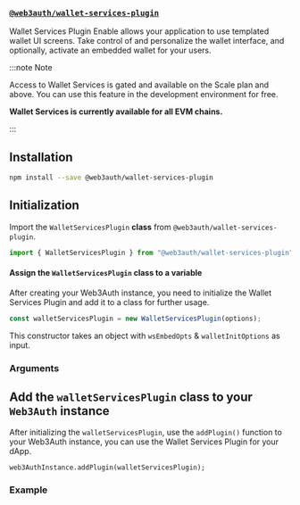
### [`@web3auth/wallet-services-plugin`](https://npmjs.com/package/@web3auth/wallet-services-plugin)

Wallet Services Plugin Enable allows your application to use templated wallet UI screens. Take
control of and personalize the wallet interface, and optionally, activate an embedded wallet for
your users.

:::note Note

Access to Wallet Services is gated and available on the Scale plan and above. You can use this
feature in the development environment for free.

**Wallet Services is currently available for all EVM chains.**

:::

## Installation

```bash npm2yarn
npm install --save @web3auth/wallet-services-plugin
```

## Initialization

Import the `WalletServicesPlugin` **class** from `@web3auth/wallet-services-plugin`.

```javascript
import { WalletServicesPlugin } from "@web3auth/wallet-services-plugin";
```

#### Assign the `WalletServicesPlugin` class to a variable

After creating your Web3Auth instance, you need to initialize the Wallet Services Plugin and add it
to a class for further usage.

```javascript
const walletServicesPlugin = new WalletServicesPlugin(options);
```

This constructor takes an object with `wsEmbedOpts` & `walletInitOptions` as input.

### Arguments

<PluginConfig />

## Add the `walletServicesPlugin` class to your `Web3Auth` instance

After initializing the `walletServicesPlugin`, use the `addPlugin()` function to your Web3Auth
instance, you can use the Wallet Services Plugin for your dApp.

```
web3AuthInstance.addPlugin(walletServicesPlugin);
```

### Example

<PluginsExample />
